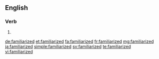 ==English==

===Verb===
{{head|en}}

# {{en-past of|familiarize}}

[[de:familiarized]]
[[et:familiarized]]
[[fa:familiarized]]
[[fr:familiarized]]
[[mg:familiarized]]
[[ja:familiarized]]
[[simple:familiarized]]
[[sv:familiarized]]
[[te:familiarized]]
[[vi:familiarized]]